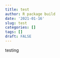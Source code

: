 ```yaml
---
title: test
author: R package build
date: '2021-01-16'
slug: test
categories: []
tags: []
draft: FALSE
---
```



testing